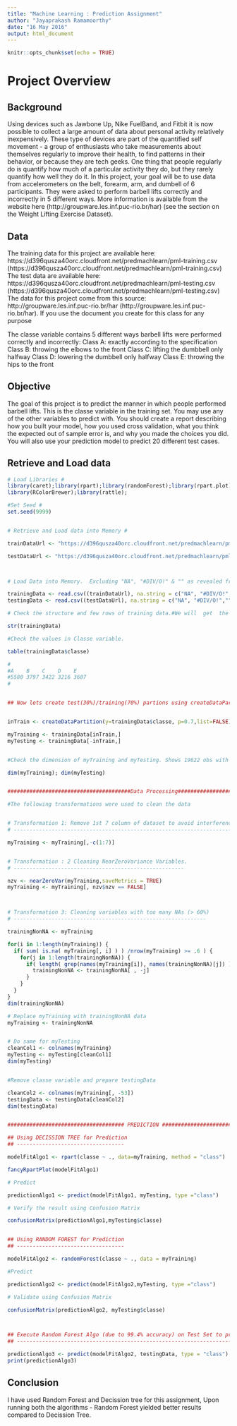---
title: "Machine Learning : Prediction Assignment"
author: "Jayaprakash Ramamoorthy"
date: "16 May 2016"
output: html_document
---

```{r setup, include=FALSE}
knitr::opts_chunk$set(echo = TRUE)
```

# Project Overview
## Background
Using devices such as Jawbone Up, Nike FuelBand, and Fitbit it is now possible to collect a large amount
of data about personal activity relatively inexpensively. These type of devices are part of the quantified self
movement - a group of enthusiasts who take measurements about themselves regularly to improve their
health, to find patterns in their behavior, or because they are tech geeks. One thing that people regularly
do is quantify how much of a particular activity they do, but they rarely quantify how well they do it. In this
project, your goal will be to use data from accelerometers on the belt, forearm, arm, and dumbell of 6
participants. They were asked to perform barbell lifts correctly and incorrectly in 5 different ways. More
information is available from the website here (http://groupware.les.inf.puc-rio.br/har) (see the section on
the Weight Lifting Exercise Dataset).


## Data
The training data for this project are available here:
https://d396qusza40orc.cloudfront.net/predmachlearn/pml-training.csv
(https://d396qusza40orc.cloudfront.net/predmachlearn/pml-training.csv)
The test data are available here: https://d396qusza40orc.cloudfront.net/predmachlearn/pml-testing.csv
(https://d396qusza40orc.cloudfront.net/predmachlearn/pml-testing.csv)
The data for this project come from this source: http://groupware.les.inf.puc-rio.br/har
(http://groupware.les.inf.puc-rio.br/har). If you use the document you create for this class for any purpose


The classe variable contains 5 different ways barbell lifts were performed correctly and incorrectly:
Class A: exactly according to the specification
Class B: throwing the elbows to the front
Class C: lifting the dumbbell only halfway
Class D: lowering the dumbbell only halfway
Class E: throwing the hips to the front

## Objective
The goal of this project is to predict the manner in which people performed barbell lifts. This is the classe
variable in the training set. You may use any of the other variables to predict with. You should create a
report describing how you built your model, how you used cross validation, what you think the expected out
of sample error is, and why you made the choices you did. You will also use your prediction model to
predict 20 different test cases.


## Retrieve and Load data

```{r}
# Load Libraries #
library(caret);library(rpart);library(randomForest);library(rpart.plot);
library(RColorBrewer);library(rattle);

#Set Seed #
set.seed(9999)


# Retrieve and Load data into Memory #

trainDataUrl <- "https://d396qusza40orc.cloudfront.net/predmachlearn/pml-training.csv"

testDataUrl <- "https://d396qusza40orc.cloudfront.net/predmachlearn/pml-testing.csv"



# Load Data into Memory.  Excluding "NA", "#DIV/0!" & "" as revealed from structure

trainingData <- read.csv((trainDataUrl), na.string = c("NA", "#DIV/O!",""))
testingData <- read.csv((testDataUrl), na.string = c("NA", "#DIV/O!",""))

# Check the structure and few rows of training data.#We will  get  the sense of the variables, class type with 160 variables

str(trainingData)

#Check the values in Classe variable. 

table(trainingData$classe)

#
#A    B    C    D    E 
#5580 3797 3422 3216 3607 
#


## Now lets create test(30%)/training(70%) partions using createDataPartion for cross verification


inTrain <- createDataPartition(y=trainingData$classe, p=0.7,list=FALSE)

myTraining <- trainingData[inTrain,]
myTesting <- trainingData[-inTrain,]


#Check the dimension of myTraining and myTesting. Shows 19622 obs with 160 variables

dim(myTraining); dim(myTesting)


#######################################Data Processing############################################

#The following transformations were used to clean the data


# Transformation 1: Remove 1st 7 column of dataset to avoid interference with Algo
# --------------------------------------------------------------------------------

myTraining <- myTraining[,-c(1:7)]


# Transformation : 2 Cleaning NearZeroVariance Variables.
# ------------------------------------------------------

nzv <- nearZeroVar(myTraining,saveMetrics = TRUE)
myTraining <- myTraining[, nzv$nzv == FALSE]



# Transformation 3: Cleaning variables with too many NAs (> 60%)
# -------------------------------------------------------------

trainingNonNA <- myTraining 

for(i in 1:length(myTraining)) { 
  if( sum( is.na( myTraining[, i] ) ) /nrow(myTraining) >= .6 ) { 
    for(j in 1:length(trainingNonNA)) {
      if( length( grep(names(myTraining[i]), names(trainingNonNA)[j]) ) ==1)  { 
        trainingNonNA <- trainingNonNA[ , -j]
      }   
    } 
  }
}
dim(trainingNonNA)

# Replace myTraining with trainingNonNA data
myTraining <- trainingNonNA


# Do same for myTesting 
cleanCol1 <- colnames(myTraining)
myTesting <- myTesting[cleanCol1]
dim(myTesting)


#Remove classe variable and prepare testingData

cleanCol2 <- colnames(myTraining[, -53]) 
testingData <- testingData[cleanCol2]
dim(testingData)


##################################### PREDICTION ##############################################

## Using DECISSION TREE for Prediction
## ----------------------------------

modelFitAlgo1 <- rpart(classe ~ ., data=myTraining, method = "class")

fancyRpartPlot(modelFitAlgo1)

# Predict

predictionAlgo1 <- predict(modelFitAlgo1, myTesting, type ="class")

# Verify the result using Confusion Matrix

confusionMatrix(predictionAlgo1,myTesting$classe)


## Using RANDOM FOREST for Prediction
## ----------------------------------

modelFitAlgo2 <- randomForest(classe ~ ., data = myTraining)

#Predict

predictionAlgo2 <- predict(modelFitAlgo2,myTesting, type ="class")

# Validate using Confusion Matrix

confusionMatrix(predictionAlgo2, myTesting$classe)



## Execute Random Forest Algo (due to 99.4% accuracy) on Test Set to predict the way 20 participants performed the exercise.
## ------------------------------------------------------------------------------------------------------------------------

predictionAlgo3 <- predict(modelFitAlgo2, testingData, type = "class")
print(predictionAlgo3)

```

## Conclusion

I have used Random Forest and Decission tree for this assignment, Upon running both the algorithms - Random Forest yielded better results
compared to Decission Tree. 

